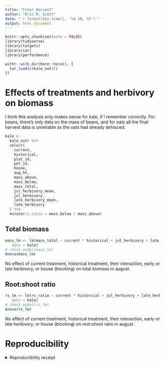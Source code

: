 ```yaml
---
title: "Final Harvest"
author: "Eric R. Scott"
date: "`r format(Sys.time(), '%d %B, %Y')`"
output: html_document
---
```


```r
knitr::opts_chunk$set(echo = FALSE)
library(tidyverse)
library(targets)
library(car)
library(performance)
```

```r
withr::with_dir(here::here(), {
  tar_load(c(kale_nutr))
})
```

# Effects of treatments and herbivory on biomass

I think this analysis only  makes sense for kale, if I remember correctly.  For beans, there's only data on the mass of beans, and for oats all the final harvest data is unreliable as the oats had already dehisced.

```r
kale <- 
  kale_nutr %>%
  select(
    current,
    historical,
    plot_id,
    pot_id,
    house,
    aug_ht,
    mass_above,
    mass_below,
    mass_total,
    jul_herbivory_mean,
    jul_herbivory,
    late_herbivory_mean,
    late_herbivory
  ) %>% 
  mutate(rs_ratio = mass_below / mass_above)
```

## Total biomass

```r
mass_lm <- lm(mass_total ~ current * historical + jul_herbivory + late_herbivory + house,
   data = kale)
# check_model(mass_lm)
Anova(mass_lm)
```

No effect of current treatment, historical treatment, their interaction, early or late herbivory, or house (blocking) on total biomass in august.

## Root:shoot ratio

```r
rs_lm <- lm(rs_ratio ~ current * historical + jul_herbivory + late_herbivory + house,
   data = kale)
# check_model(rs_lm)
Anova(rs_lm)
```

No effect of current treatment, historical treatment, their interaction, early or late herbivory, or house (blocking) on root:shoot ratio in august.


# Reproducibility

<details><summary>Reproducibility receipt</summary>

```r
## datetime
Sys.time()

## repository
if(requireNamespace('git2r', quietly = TRUE)) {
  git2r::repository()
} else {
  c(
    system2("git", args = c("log", "--name-status", "-1"), stdout = TRUE),
    system2("git", args = c("remote", "-v"), stdout = TRUE)
  )
}

## session info
sessionInfo()
```

</details>
